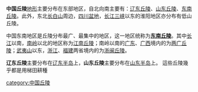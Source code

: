 '''中国丘陵'''[[地形|地形]]主要分布在东部地区，自北向南主要有：[[辽东丘陵|辽东丘陵]]、[[山东丘陵|山东丘陵]]、[[东南丘陵|东南丘陵]]。此外，东北[[长白山|长白山]]周边，[[四川盆地|四川盆地]]，[[长江三峡|长江三峡]]以东的淮阳地区亦分布有低山丘陵。

中国东南地区是丘陵分布最广、最集中的地区，这一地区统称为'''[[东南丘陵|东南丘陵]]'''。其中[[长江|长江]]以南，[[南岭|南岭]]以北的地区称为[[江南丘陵|江南丘陵]]；南岭以南的[[广东|广东]]、[[广西|广西]]境内的为[[两广丘陵|两广丘陵]]；[[武夷山|武夷山]]以东，[[浙江|浙江]]、[[福建|福建]]两省境内的为[[浙闽丘陵|浙闽丘陵]]。

'''辽东丘陵'''主要分布在[[辽东半岛|辽东半岛]]上，'''山东丘陵'''主要分布在[[山东半岛|山东半岛]]上。
這些丘陵幾乎都是用梯田耕種

{{中国丘陵}}
{{中国地理}}
[[category:中国丘陵|category:中国丘陵]]